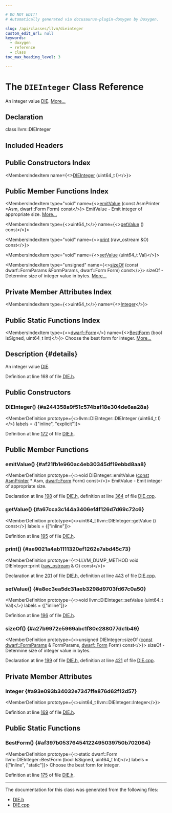 ```yaml
---

# DO NOT EDIT!
# Automatically generated via docusaurus-plugin-doxygen by Doxygen.

slug: /api/classes/llvm/dieinteger
custom_edit_url: null
keywords:
  - doxygen
  - reference
  - class
toc_max_heading_level: 3

---
```





# The `DIEInteger` Class Reference

<DoxygenPage pluginConfig={pluginConfig}>

An integer value <a href="/docs/api/classes/llvm/die">DIE</a>. <a href="#details">More...</a>

## Declaration

<CodeBlock>class llvm::DIEInteger</CodeBlock>

## Included Headers

<IncludesList>
<IncludesListItem
  filePath="llvm/CodeGen/DIE.h"
  permalink="/docs/api/files/include/include/llvm/include/llvm/codegen/die-h"
  isLocal="true" />
</IncludesList>

## Public Constructors Index

<MembersIndex>

<MembersIndexItem
  name={<><a href="#a244358a9f51c574baf18e304de6aa28a">DIEInteger</a> (uint64&#95;t I)</>}>
</MembersIndexItem>

</MembersIndex>

## Public Member Functions Index

<MembersIndex>

<MembersIndexItem
  type="void"
  name={<><a href="#af21fb1e960ac4eb30345df19ebbd8aa8">emitValue</a> (const AsmPrinter &#42;Asm, dwarf::Form Form) const</>}>
EmitValue - Emit integer of appropriate size. <a href="#af21fb1e960ac4eb30345df19ebbd8aa8">More...</a>
</MembersIndexItem>

<MembersIndexItem
  type={<>uint64&#95;t</>}
  name={<><a href="#a67cca3c144a3406ef4f126d7d69c72c6">getValue</a> () const</>}>
</MembersIndexItem>

<MembersIndexItem
  type="void"
  name={<><a href="#ae9021a4ab1111320ef1262e7abd45c73">print</a> (raw&#95;ostream &amp;O) const</>}>
</MembersIndexItem>

<MembersIndexItem
  type="void"
  name={<><a href="#a8ec3ea5dc31aeb3298d9703fd67c0a50">setValue</a> (uint64&#95;t Val)</>}>
</MembersIndexItem>

<MembersIndexItem
  type="unsigned"
  name={<><a href="#a27b9972e5969abc1f80e288077dc1b49">sizeOf</a> (const dwarf::FormParams &amp;FormParams, dwarf::Form Form) const</>}>
sizeOf - Determine size of integer value in bytes. <a href="#a27b9972e5969abc1f80e288077dc1b49">More...</a>
</MembersIndexItem>

</MembersIndex>

## Private Member Attributes Index

<MembersIndex>

<MembersIndexItem
  type={<>uint64&#95;t</>}
  name={<><a href="#a93e093b34032e7347ffe876d62f12d57">Integer</a></>}>
</MembersIndexItem>

</MembersIndex>

## Public Static Functions Index

<MembersIndex>

<MembersIndexItem
  type={<><a href="/docs/api/namespaces/llvm/dwarf/#a6c06a10ffac779879f6b62a1a904517b">dwarf::Form</a></>}
  name={<><a href="#af397b05376454122495039750b702064">BestForm</a> (bool IsSigned, uint64&#95;t Int)</>}>
Choose the best form for integer. <a href="#af397b05376454122495039750b702064">More...</a>
</MembersIndexItem>

</MembersIndex>

## Description {#details}

An integer value <a href="/docs/api/classes/llvm/die">DIE</a>.

Definition at line 168 of file <a href="/docs/api/files/include/include/llvm/include/llvm/codegen/die-h">DIE.h</a>.

<SectionDefinition>

## Public Constructors

### DIEInteger() {#a244358a9f51c574baf18e304de6aa28a}

<MemberDefinition
  prototype={<>llvm::DIEInteger::DIEInteger (uint64&#95;t I)</>}
  labels = {["inline", "explicit"]}>

Definition at line <a href="/docs/api/files/include/include/llvm/include/llvm/codegen/die-h/#l00172">172</a> of file <a href="/docs/api/files/include/include/llvm/include/llvm/codegen/die-h">DIE.h</a>.
</MemberDefinition>

</SectionDefinition>

<SectionDefinition>

## Public Member Functions

### emitValue() {#af21fb1e960ac4eb30345df19ebbd8aa8}

<MemberDefinition
  prototype={<>void DIEInteger::emitValue (<a href="/docs/api/files/lib/lib/target/lib/target/aarch64/aarch64promoteconstant-cpp/#a90f8350fecae261c25be85d38b451bff">const</a> <a href="/docs/api/classes/llvm/asmprinter">AsmPrinter</a> &#42; Asm, <a href="/docs/api/namespaces/llvm/dwarf/#a6c06a10ffac779879f6b62a1a904517b">dwarf::Form</a> Form) const</>}>
EmitValue - Emit integer of appropriate size.

Declaration at line <a href="/docs/api/files/include/include/llvm/include/llvm/codegen/die-h/#l00198">198</a> of file <a href="/docs/api/files/include/include/llvm/include/llvm/codegen/die-h">DIE.h</a>, definition at line <a href="/docs/api/files/lib/lib/codegen/lib/codegen/asmprinter/die-cpp/#l00364">364</a> of file <a href="/docs/api/files/lib/lib/codegen/lib/codegen/asmprinter/die-cpp">DIE.cpp</a>.
</MemberDefinition>

### getValue() {#a67cca3c144a3406ef4f126d7d69c72c6}

<MemberDefinition
  prototype={<>uint64&#95;t llvm::DIEInteger::getValue () const</>}
  labels = {["inline"]}>

Definition at line <a href="/docs/api/files/include/include/llvm/include/llvm/codegen/die-h/#l00195">195</a> of file <a href="/docs/api/files/include/include/llvm/include/llvm/codegen/die-h">DIE.h</a>.
</MemberDefinition>

### print() {#ae9021a4ab1111320ef1262e7abd45c73}

<MemberDefinition
  prototype={<>LLVM&#95;DUMP&#95;METHOD void DIEInteger::print (<a href="/docs/api/classes/llvm/raw-ostream">raw&#95;ostream</a> &amp; O) const</>}>

Declaration at line <a href="/docs/api/files/include/include/llvm/include/llvm/codegen/die-h/#l00201">201</a> of file <a href="/docs/api/files/include/include/llvm/include/llvm/codegen/die-h">DIE.h</a>, definition at line <a href="/docs/api/files/lib/lib/codegen/lib/codegen/asmprinter/die-cpp/#l00443">443</a> of file <a href="/docs/api/files/lib/lib/codegen/lib/codegen/asmprinter/die-cpp">DIE.cpp</a>.
</MemberDefinition>

### setValue() {#a8ec3ea5dc31aeb3298d9703fd67c0a50}

<MemberDefinition
  prototype={<>void llvm::DIEInteger::setValue (uint64&#95;t Val)</>}
  labels = {["inline"]}>

Definition at line <a href="/docs/api/files/include/include/llvm/include/llvm/codegen/die-h/#l00196">196</a> of file <a href="/docs/api/files/include/include/llvm/include/llvm/codegen/die-h">DIE.h</a>.
</MemberDefinition>

### sizeOf() {#a27b9972e5969abc1f80e288077dc1b49}

<MemberDefinition
  prototype={<>unsigned DIEInteger::sizeOf (<a href="/docs/api/files/lib/lib/target/lib/target/aarch64/aarch64promoteconstant-cpp/#a90f8350fecae261c25be85d38b451bff">const</a> <a href="/docs/api/structs/llvm/dwarf/formparams">dwarf::FormParams</a> &amp; FormParams, <a href="/docs/api/namespaces/llvm/dwarf/#a6c06a10ffac779879f6b62a1a904517b">dwarf::Form</a> Form) const</>}>
sizeOf - Determine size of integer value in bytes.

Declaration at line <a href="/docs/api/files/include/include/llvm/include/llvm/codegen/die-h/#l00199">199</a> of file <a href="/docs/api/files/include/include/llvm/include/llvm/codegen/die-h">DIE.h</a>, definition at line <a href="/docs/api/files/lib/lib/codegen/lib/codegen/asmprinter/die-cpp/#l00421">421</a> of file <a href="/docs/api/files/lib/lib/codegen/lib/codegen/asmprinter/die-cpp">DIE.cpp</a>.
</MemberDefinition>

</SectionDefinition>

<SectionDefinition>

## Private Member Attributes

### Integer {#a93e093b34032e7347ffe876d62f12d57}

<MemberDefinition
  prototype={<>uint64&#95;t llvm::DIEInteger::Integer</>}>

Definition at line <a href="/docs/api/files/include/include/llvm/include/llvm/codegen/die-h/#l00169">169</a> of file <a href="/docs/api/files/include/include/llvm/include/llvm/codegen/die-h">DIE.h</a>.
</MemberDefinition>

</SectionDefinition>

<SectionDefinition>

## Public Static Functions

### BestForm() {#af397b05376454122495039750b702064}

<MemberDefinition
  prototype={<>static dwarf::Form llvm::DIEInteger::BestForm (bool IsSigned, uint64&#95;t Int)</>}
  labels = {["inline", "static"]}>
Choose the best form for integer.

Definition at line <a href="/docs/api/files/include/include/llvm/include/llvm/codegen/die-h/#l00175">175</a> of file <a href="/docs/api/files/include/include/llvm/include/llvm/codegen/die-h">DIE.h</a>.
</MemberDefinition>

</SectionDefinition>

<hr/>

The documentation for this class was generated from the following files:

<ul>
<li><a href="/docs/api/files/include/include/llvm/include/llvm/codegen/die-h">DIE.h</a></li>
<li><a href="/docs/api/files/lib/lib/codegen/lib/codegen/asmprinter/die-cpp">DIE.cpp</a></li>
</ul>

</DoxygenPage>
